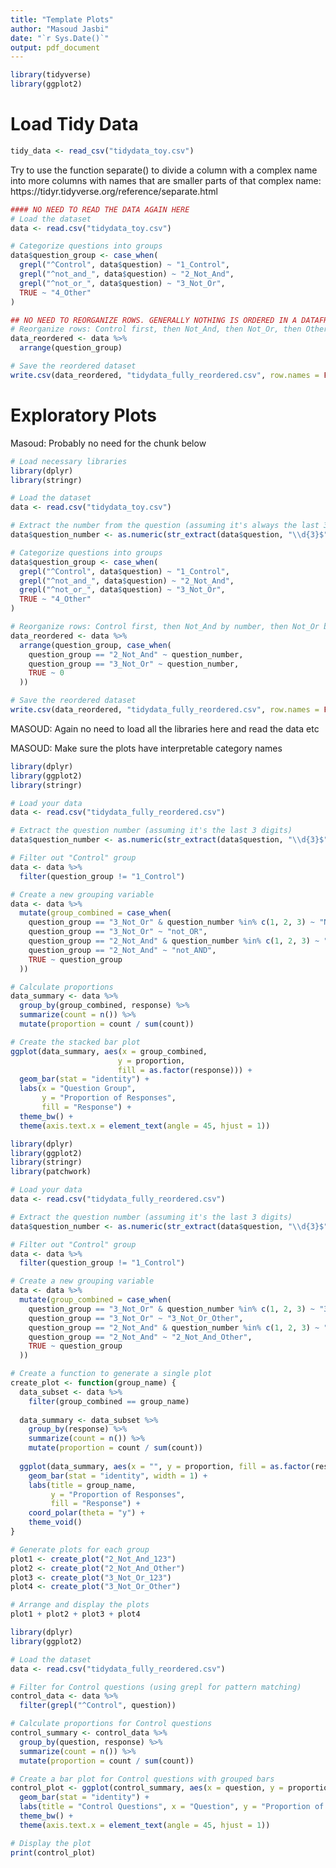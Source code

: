```yaml
---
title: "Template Plots"
author: "Masoud Jasbi"
date: "`r Sys.Date()`"
output: pdf_document
---
```


```r
library(tidyverse)
library(ggplot2)

```

# Load Tidy Data

```r
tidy_data <- read_csv("tidydata_toy.csv")
```

Try to use the function separate() to divide a column with a complex name into more columns with names that are smaller parts of that complex name: https://tidyr.tidyverse.org/reference/separate.html


```r
#### NO NEED TO READ THE DATA AGAIN HERE
# Load the dataset
data <- read.csv("tidydata_toy.csv")

# Categorize questions into groups
data$question_group <- case_when(
  grepl("^Control", data$question) ~ "1_Control",
  grepl("^not_and_", data$question) ~ "2_Not_And",
  grepl("^not_or_", data$question) ~ "3_Not_Or",
  TRUE ~ "4_Other"
)

## NO NEED TO REORGANIZE ROWS. GENERALLY NOTHING IS ORDERED IN A DATAFRAME
# Reorganize rows: Control first, then Not_And, then Not_Or, then Other
data_reordered <- data %>%
  arrange(question_group)

# Save the reordered dataset
write.csv(data_reordered, "tidydata_fully_reordered.csv", row.names = FALSE)
```

# Exploratory Plots

Masoud: Probably no need for the chunk below

```r
# Load necessary libraries
library(dplyr)
library(stringr)

# Load the dataset
data <- read.csv("tidydata_toy.csv")

# Extract the number from the question (assuming it's always the last 3 digits)
data$question_number <- as.numeric(str_extract(data$question, "\\d{3}$"))

# Categorize questions into groups
data$question_group <- case_when(
  grepl("^Control", data$question) ~ "1_Control",
  grepl("^not_and_", data$question) ~ "2_Not_And",
  grepl("^not_or_", data$question) ~ "3_Not_Or",
  TRUE ~ "4_Other"
)

# Reorganize rows: Control first, then Not_And by number, then Not_Or by number, then Other
data_reordered <- data %>%
  arrange(question_group, case_when(
    question_group == "2_Not_And" ~ question_number, 
    question_group == "3_Not_Or" ~ question_number,
    TRUE ~ 0 
  ))

# Save the reordered dataset
write.csv(data_reordered, "tidydata_fully_reordered.csv", row.names = FALSE)
```


MASOUD: Again no need to load all the libraries here and read the data etc

MASOUD: Make sure the plots have interpretable category names

```r
library(dplyr)
library(ggplot2)
library(stringr)

# Load your data
data <- read.csv("tidydata_fully_reordered.csv")

# Extract the question number (assuming it's the last 3 digits)
data$question_number <- as.numeric(str_extract(data$question, "\\d{3}$"))

# Filter out "Control" group
data <- data %>% 
  filter(question_group != "1_Control")

# Create a new grouping variable 
data <- data %>%
  mutate(group_combined = case_when(
    question_group == "3_Not_Or" & question_number %in% c(1, 2, 3) ~ "NOT_or",
    question_group == "3_Not_Or" ~ "not_OR",
    question_group == "2_Not_And" & question_number %in% c(1, 2, 3) ~ "NOT_and",
    question_group == "2_Not_And" ~ "not_AND",
    TRUE ~ question_group 
  ))

# Calculate proportions
data_summary <- data %>%
  group_by(group_combined, response) %>%
  summarize(count = n()) %>%
  mutate(proportion = count / sum(count))

# Create the stacked bar plot
ggplot(data_summary, aes(x = group_combined, 
                        y = proportion, 
                        fill = as.factor(response))) + 
  geom_bar(stat = "identity") +
  labs(x = "Question Group", 
       y = "Proportion of Responses", 
       fill = "Response") +
  theme_bw() +
  theme(axis.text.x = element_text(angle = 45, hjust = 1))

```

```r
library(dplyr)
library(ggplot2)
library(stringr)
library(patchwork) 

# Load your data
data <- read.csv("tidydata_fully_reordered.csv")

# Extract the question number (assuming it's the last 3 digits)
data$question_number <- as.numeric(str_extract(data$question, "\\d{3}$"))

# Filter out "Control" group
data <- data %>% 
  filter(question_group != "1_Control")

# Create a new grouping variable 
data <- data %>%
  mutate(group_combined = case_when(
    question_group == "3_Not_Or" & question_number %in% c(1, 2, 3) ~ "3_Not_Or_123",
    question_group == "3_Not_Or" ~ "3_Not_Or_Other",
    question_group == "2_Not_And" & question_number %in% c(1, 2, 3) ~ "2_Not_And_123",
    question_group == "2_Not_And" ~ "2_Not_And_Other",
    TRUE ~ question_group 
  ))

# Create a function to generate a single plot
create_plot <- function(group_name) {
  data_subset <- data %>% 
    filter(group_combined == group_name) 
  
  data_summary <- data_subset %>%
    group_by(response) %>%
    summarize(count = n()) %>%
    mutate(proportion = count / sum(count))
  
  ggplot(data_summary, aes(x = "", y = proportion, fill = as.factor(response))) + 
    geom_bar(stat = "identity", width = 1) + 
    labs(title = group_name, 
         y = "Proportion of Responses", 
         fill = "Response") +
    coord_polar(theta = "y") + 
    theme_void() 
}

# Generate plots for each group
plot1 <- create_plot("2_Not_And_123")
plot2 <- create_plot("2_Not_And_Other")
plot3 <- create_plot("3_Not_Or_123")
plot4 <- create_plot("3_Not_Or_Other")

# Arrange and display the plots
plot1 + plot2 + plot3 + plot4

```
```r
library(dplyr)
library(ggplot2)

# Load the dataset
data <- read.csv("tidydata_fully_reordered.csv")

# Filter for Control questions (using grepl for pattern matching)
control_data <- data %>%
  filter(grepl("^Control", question)) 

# Calculate proportions for Control questions
control_summary <- control_data %>%
  group_by(question, response) %>% 
  summarize(count = n()) %>%
  mutate(proportion = count / sum(count))

# Create a bar plot for Control questions with grouped bars
control_plot <- ggplot(control_summary, aes(x = question, y = proportion, fill = as.factor(response))) +
  geom_bar(stat = "identity") + 
  labs(title = "Control Questions", x = "Question", y = "Proportion of Responses", fill = "Response") +
  theme_bw() +
  theme(axis.text.x = element_text(angle = 45, hjust = 1)) 

# Display the plot
print(control_plot)
```

